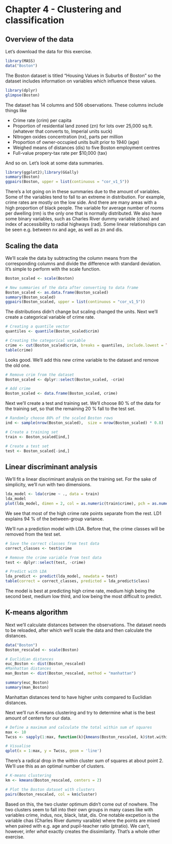 # Chapter 4 - Clustering and classification

## Overview of the data
Let's download the data for this exercise.
```r
library(MASS)
data("Boston")
```

The Boston dataset is titled "Housing Values in Suburbs of Boston" so the dataset includes information on variables which influence these values.

```r
library(dplyr)
glimpse(Boston)
```

The dataset has 14 columns and 506 observations. These columns include things like

- Crime rate (crim) per capita
- Proportion of residential land zoned (zn) for lots over 25,000 sq.ft. (whatever that converts to, Imperial units suck)
- Nitrogen oxides concentration (nx), parts per million
- Proportion of owner-occupied units built prior to 1940 (age)
- Weighed means of distances (dis) to five Boston employment centres
- Full-value propery-tax rate per $10,000 (tax)

And so on. Let's look at some data summaries.
```r
library(ggplot2);library(GGally)
summary(Boston)
ggpairs(Boston, upper = list(continuous = "cor_v1_5"))
```

There's a lot going on in these summaries due to the amount of variables. Some of the variables tend to fall to an extreme in distribution. For example, crime rates are mostly on the low side. And there are many areas with a high proportion of black people. The variable for average number of rooms per dwelling (rm) is the only one that is normally distributed. We also have some binary variables, such as Charles River dummy variable (chas) and index of accessibility to radial highways (rad). Some linear relationships can be seen e.g. between nx and age, as well as zn and dis.

## Scaling the data

We'll scale the data by subtracting the column means from the corresponding columns and divide the difference with standard deviation. It's simple to perform with the scale function.

```r
Boston_scaled <- scale(Boston)

# New summaries of the data after converting to data frame
Boston_scaled <- as.data.frame(Boston_scaled)
summary(Boston_scaled)
ggpairs(Boston_scaled, upper = list(continuous = "cor_v1_5"))
```

The distributions didn't change but scaling changed the units. Next we'll create a categorical variable of crime rate.

```r
# Creating a quantile vector
quantiles <- quantile(Boston_scaled$crim)

# Creating the categorical variable
crime <- cut(Boston_scaled$crim, breaks = quantiles, include.lowest = TRUE, label = c("low", "med_low", "med_high", "high"))
table(crime)
```
Looks good. We'll add this new crime variable to the dataset and remove the old one.

```r
# Remove crim from the dataset
Boston_scaled <- dplyr::select(Boston_scaled, -crim)

# Add crime
Boston_scaled <- data.frame(Boston_scaled, crime)
```

Next we'll create a test and training set. We'll choose 80 % of the data for the training set, so that the remaining 20 % fall to the test set.

```r
# Randomly choose 80% of the scaled Boston rows
ind <- sample(nrow(Boston_scaled),  size = nrow(Boston_scaled) * 0.8)

# Create a training set
train <- Boston_scaled[ind,]

# Create a test set
test <- Boston_scaled[-ind,]
```

## Linear discriminant analysis

We'll fit a linear discriminant analysis on the training set. For the sake of simplicity, we'll run with two dimensions.

```r
lda_model <- lda(crime ~ ., data = train)
lda_model
plot(lda_model, dimen = 2, col = as.numeric(train$crime), pch = as.numeric(train$crime))
```

We see that most of the high crime rate points separate from the rest. LD1 explains 94 % of the between-group variance.

We'll run a prediction model with LDA. Before that, the crime classes will be removed from the test set.
```r
# Save the correct classes from test data
correct_classes <- test$crime

# Remove the crime variable from test data
test <- dplyr::select(test, -crime)

# Predict with LDA
lda_predict <- predict(lda_model, newdata = test)
table(correct = correct_classes, predicted = lda_predict$class)
```

The model is best at predicting high crime rate, medium high being the second best, medium low third, and low being the most difficult to predict.

## K-means algorithm

Next we'll calculate distances between the observations. The dataset needs to be reloaded, after which we'll scale the data and then calculate the distances. 
```r
data("Boston")
Boston_rescaled <- scale(Boston)

# Euclidian distances
euc_Boston <- dist(Boston_rescaled)
#Manhattan distances
man_Boston <- dist(Boston_rescaled, method = "manhattan")

summary(euc_Boston)
summary(man_Boston)
```
Manhattan distances tend to have higher units compared to Euclidian distances.

Next we'll run K-means clustering and try to determine what is the best amount of centers for our data.
```r
# Define a maximum and calculate the total within sum of squares
max <- 10
Twcss <- sapply(1:max, function(k){kmeans(Boston_rescaled, k)$tot.withinss})

# Visualise
qplot(x = 1:max, y = Twcss, geom = 'line')
```

There's a radical drop in the within cluster sum of squares at about point 2. We'll use this as an optimal number of clusters.

```r
# K-means clustering
km <- kmeans(Boston_rescaled, centers = 2)

# Plot the Boston dataset with clusters
pairs(Boston_rescaled, col = km$cluster)
```

Based on this, the two cluster optimum didn't come out of nowhere. The two clusters seem to fall into their own groups in many cases like with variables crime, indus, nox, black, lstat, dis. One notable excpetion is the variable chas (Charles River dummy varaible) where the points are mixed when paired with e.g. age and pupil-teacher ratio (ptratio). We can't, however, infer _what_ exactly creates the dissimilarity. That's a whole other exercise.